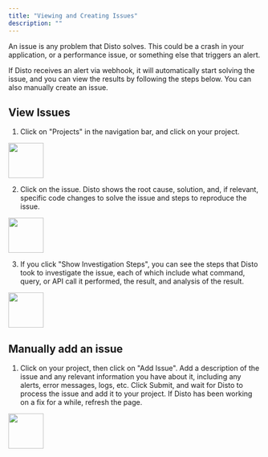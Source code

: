 ```yaml
---
title: "Viewing and Creating Issues"
description: ""
---
```


An issue is any problem that Disto solves. This could be a crash in your application, or a performance issue, or something else that triggers an alert.

If Disto receives an alert via webhook, it will automatically start solving the issue, and you can view the results by following the steps below. You can also manually create an issue.

## View Issues

1. Click on "Projects" in the navigation bar, and click on your project.

<img height="70" src="/images/projects_page.png" />

2. Click on the issue. Disto shows the root cause, solution, and, if relevant, specific code changes to solve the issue and steps to reproduce the issue.

<img height="70" src="/images/issues_page.png" />

3. If you click "Show Investigation Steps", you can see the steps that Disto took to investigate the issue, each of which include what command, query, or API call it performed, the result, and analysis of the result.

<img height="70" src="/images/investigation_steps.png" />

## Manually add an issue

1. Click on your project, then click on "Add Issue". Add a description of the issue and any relevant information you have about it, including any alerts, error messages, logs, etc.
   Click Submit, and wait for Disto to process the issue and add it to your project. If Disto has been working on a fix for a while, refresh the page.

<img height="70" src="/images/add_issue.png" />

